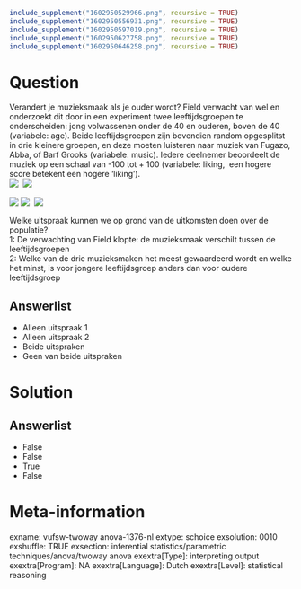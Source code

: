 ```r
include_supplement("1602950529966.png", recursive = TRUE)
include_supplement("1602950556931.png", recursive = TRUE)
include_supplement("1602950597019.png", recursive = TRUE)
include_supplement("1602950627758.png", recursive = TRUE)
include_supplement("1602950646258.png", recursive = TRUE)
```

Question
========
Verandert je muzieksmaak als je ouder wordt? Field verwacht van wel en
onderzoekt dit door in een experiment twee leeftijdsgroepen te
onderscheiden: jong volwassenen onder de 40 en ouderen, boven de 40
(variabele: age). Beide leeftijdsgroepen zijn bovendien random
opgesplitst in drie kleinere groepen, en deze moeten luisteren naar
muziek van Fugazo, Abba, of Barf Grooks (variabele: music). Iedere
deelnemer beoordeelt de muziek op een schaal van -100 tot + 100
(variabele: liking,  een hogere score betekent een hogere ‘liking’).  
![](1602950529966.png) 
![](1602950556931.png)
  
![](1602950597019.png) ![](1602950627758.png) 
![](1602950646258.png)
  
Welke uitspraak kunnen we op grond van de uitkomsten doen over de
populatie?  
1: De verwachting van Field klopte: de muzieksmaak verschilt tussen de
leeftijdsgroepen  
2: Welke van de drie muzieksmaken het meest gewaardeerd wordt en welke
het minst, is voor jongere leeftijdsgroep anders dan voor oudere
leeftijdsgroep

Answerlist
----------
* Alleen uitspraak 1
* Alleen uitspraak 2
* Beide uitspraken
* Geen van beide uitspraken

Solution
========










Answerlist
----------
* False
* False
* True
* False

Meta-information
================
exname: vufsw-twoway anova-1376-nl
extype: schoice
exsolution: 0010
exshuffle: TRUE
exsection: inferential statistics/parametric techniques/anova/twoway anova
exextra[Type]: interpreting output
exextra[Program]: NA
exextra[Language]: Dutch
exextra[Level]: statistical reasoning

